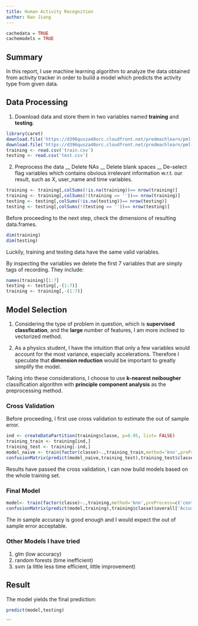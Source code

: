 ```yaml
---
title: Human Activity Recognition
author: Nan Jiang
---
```

```r
cachedata = TRUE
cachemodels = TRUE
```

## Summary
In this report, I use machine learning algorithm to analyze the data obtained from activity tracker in order to build a model which predicts the activity type from given data.

## Data Processing

1. Download data and store them in two variables named **training** and **testing**.
```r
library(caret)
download.file('https://d396qusza40orc.cloudfront.net/predmachlearn/pml-training.csv','train.csv')
download.file('https://d396qusza40orc.cloudfront.net/predmachlearn/pml-testing.csv','test.csv')
training <- read.csv('train.csv')
testing <- read.csv('test.csv')
```
2. Preprocess the data
        __ Delete NAs 
        __ Delete blank spaces 
        __ De-select flag variables which contains obvious irrelevant information w.r.t. our result, such as X, user_name and time variables.
```r
training <- training[,colSums(!is.na(training))== nrow(training)]
training <- training[,colSums(!(training == ''))== nrow(training)]
testing <- testing[,colSums(!is.na(testing))== nrow(testing)]
testing <- testing[,colSums(!(testing == ''))== nrow(testing)]
```
Before proceeding to the next step, check the dimensions of resulting data.frames. 
```r
dim(training)
dim(testing)
```
Luckily, training and testing data have the same valid variables.

By inspecting the variables we delete the first 7 variables that are simply tags of recording. They include:
```r
names(training)[1:7]
testing <- testing[,-(1:7)]
training <- training[,-(1:7)]
```

## Model Selection

1. Considering the type of problem in question, which is **supervised classfication**, and the **large** number of features, I am more inclined to vectorized method.

2. As a physics student, I have the intuition that only a few variables would account for the most variance, especially accelerations. Therefore I speculate that **dimension reduction** would be important to greatly simplify the model.

Taking into these considerations, I choose to use **k-nearest neibougher** classification algorithm with **principle component analysis** as the preprocessing method.

### Cross Validation
Before proceeding, I first use cross validation to estimate the out of sample error.
```r
ind <- createDataPartition(training$classe, p=0.95, list= FALSE)
training_train <- training[ind,]
training_test <- training[-ind,]
model_naive <- train(factor(classe)~.,training_train,method='knn',preProcess=c('center','scale','pca'))
confusionMatrix(predict(model_naive,training_test),training_test$classe)$overall['Accuracy']
```
Results have passed the cross validation, I can now build models based on the whole training set.

### Final Model
```r
model<- train(factor(classe)~.,training,method='knn',preProcess=c('center','scale','pca'))
confusionMatrix(predict(model,training),training$classe)$overall['Accuracy']
```
The in sample accuracy is good enough and I would expect the out of sample error acceptable.

### Other Models I have tried
1. glm (low accuracy)
2. random forests (time inefficient)
3. svm (a little less time efficient, little improvement)

## Result
The model yields the final prediction:
```r
predict(model,testing)
```






```